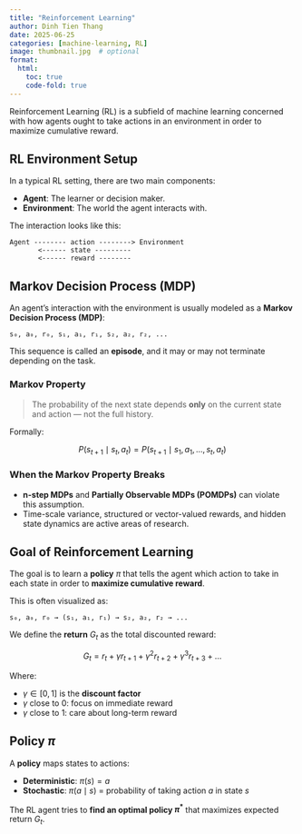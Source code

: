 ```yaml
---
title: "Reinforcement Learning"
author: Dinh Tien Thang
date: 2025-06-25
categories: [machine-learning, RL]
image: thumbnail.jpg  # optional
format:
  html:
    toc: true
    code-fold: true
---
```


Reinforcement Learning (RL) is a subfield of machine learning concerned with how agents ought to take actions in an environment in order to maximize cumulative reward.

## RL Environment Setup

In a typical RL setting, there are two main components:

* **Agent**: The learner or decision maker.
* **Environment**: The world the agent interacts with.

The interaction looks like this:

```
Agent -------- action --------> Environment  
       <------ state ---------  
       <------ reward --------
```

## Markov Decision Process (MDP)

An agent’s interaction with the environment is usually modeled as a **Markov Decision Process (MDP)**:

```
s₀, a₀, r₀, s₁, a₁, r₁, s₂, a₂, r₂, ...
```

This sequence is called an **episode**, and it may or may not terminate depending on the task.

### Markov Property

> The probability of the next state depends **only** on the current state and action — not the full history.

Formally:

$$
P(s_{t+1} \mid s_t, a_t) = P(s_{t+1} \mid s_1, a_1, ..., s_t, a_t)
$$

### When the Markov Property Breaks

* **n-step MDPs** and **Partially Observable MDPs (POMDPs)** can violate this assumption.
* Time-scale variance, structured or vector-valued rewards, and hidden state dynamics are active areas of research.

## Goal of Reinforcement Learning

The goal is to learn a **policy** $\pi$ that tells the agent which action to take in each state in order to **maximize cumulative reward**.

This is often visualized as:

```
s₀, a₀, r₀ → (s₁, a₁, r₁) → s₂, a₂, r₂ → ...
```

We define the **return** $G_t$ as the total discounted reward:

$$
G_t = r_t + \gamma r_{t+1} + \gamma^2 r_{t+2} + \gamma^3 r_{t+3} + \dots
$$

Where:

* $\gamma \in [0, 1]$ is the **discount factor**
* $\gamma$ close to 0: focus on immediate reward
* $\gamma$ close to 1: care about long-term reward

## Policy $\pi$

A **policy** maps states to actions:

* **Deterministic**: $\pi(s) = a$
* **Stochastic**: $\pi(a \mid s)$ = probability of taking action $a$ in state $s$

The RL agent tries to **find an optimal policy $\pi^*$** that maximizes expected return $G_t$.
